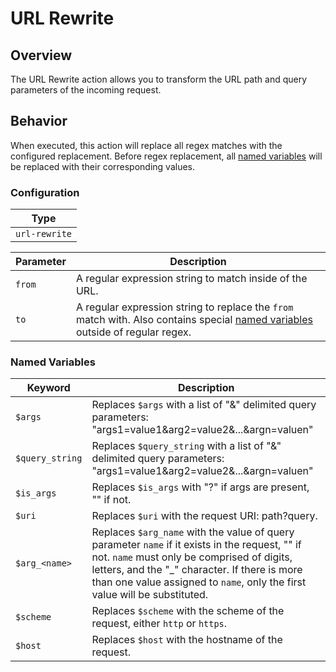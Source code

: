 # URL Rewrite

## Overview

The URL Rewrite action allows you to transform the URL path and query parameters of the incoming request.

## Behavior
When executed, this action will replace all regex matches with the configured replacement. Before regex replacement, all [named variables](#named-variables) 
will be replaced with their corresponding values.

### Configuration

| Type            |
| --------------- |
| `url-rewrite`   |

| Parameter       | Description                                                                                                                                       |
| --------------- | ------------------------------------------------------------------------------------------------------------------------------------------------- |
| `from`          | A regular expression string to match inside of the URL.                                                                                           |
| `to`            | A regular expression string to replace the `from` match with. Also contains special [named variables](#named-variables) outside of regular regex. |

### Named Variables
| Keyword         | Description                                                                                                                                                                                                                                                                  |
| --------------- | ---------------------------------------------------------------------------------------------------------------------------------------------------------------------------------------------------------------------------------------------------------------------------- |
| `$args`         | Replaces `$args` with a list of "&" delimited query parameters: "args1=value1&arg2=value2&...&argn=valuen"                                                                                                                                                                   |
| `$query_string` | Replaces `$query_string` with a list of "&" delimited query parameters: "args1=value1&arg2=value2&...&argn=valuen"                                                                                                                                                           |
| `$is_args`      | Replaces `$is_args` with "?" if args are present, "" if not.                                                                                                                                                                                                                 |
| `$uri`          | Replaces `$uri` with the request URI: path?query.                                                                                                                                                                                                                            |
| `$arg_<name>`   | Replaces `$arg_name` with the value of query parameter `name` if it exists in the request, "" if not. `name` must only be comprised of digits, letters, and the "_" character. If there is more than one value assigned to `name`, only the first value will be substituted. | 
| `$scheme`       | Replaces `$scheme` with the scheme of the request, either `http` or `https`.                                                                                                                                                                                                 |
| `$host`         | Replaces `$host` with the hostname of the request.                                                                                                                                                                                                                           |
